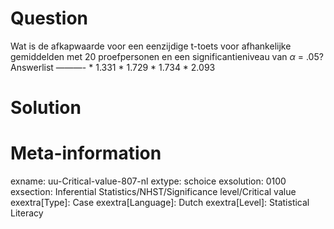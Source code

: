 Question
========
  
Wat is de afkapwaarde voor een eenzijdige t-toets voor afhankelijke gemiddelden met 20 proefpersonen en een significantieniveau van $\alpha$ = .05? 
Answerlist
----------
* 1.331
* 1.729
* 1.734
* 2.093


Solution
========

Meta-information
================
exname: uu-Critical-value-807-nl
extype: schoice
exsolution: 0100
exsection: Inferential Statistics/NHST/Significance level/Critical value
exextra[Type]: Case
exextra[Language]: Dutch
exextra[Level]: Statistical Literacy
